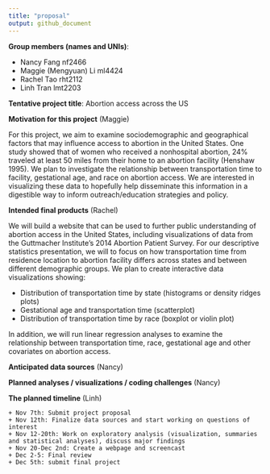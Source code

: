 ```yaml
---
title: "proposal"
output: github_document
---
```



**Group members (names and UNIs)**:  

*   Nancy Fang nf2466  
*   Maggie (Mengyuan) Li ml4424  
*   Rachel Tao rht2112  
*   Linh Tran lmt2203  


**Tentative project title**: Abortion access across the US

**Motivation for this project** (Maggie)

For this project, we aim to examine sociodemographic and geographical factors that may influence access to abortion in the United States. One study showed that of women who received a nonhospital abortion, 24% traveled at least 50 miles from their home to an abortion facility (Henshaw 1995). We plan to investigate the relationship between transportation time to facility, gestational age, and race on abortion access. We are interested in visualizing these data to hopefully help disseminate this information in a digestible way to inform outreach/education strategies and policy. 

**Intended final products** (Rachel)

We will build a website that can be used to further public understanding of abortion access in the United States, including visualizations of data from the Guttmacher Institute's 2014 Abortion Patient Survey. For our descriptive statistics presentation, we will to focus on how transportation time from residence location to abortion facility differs across states and between different demographic groups. We plan to create interactive data visualizations showing:

*   Distribution of transportation time by state (histograms or density ridges plots)
*   Gestational age and transportation time (scatterplot)
*   Distribution of transportation time by race (boxplot or violin plot)

In addition, we will run linear regression analyses to examine the relationship between transportation time, race, gestational age and other covariates on abortion access.

**Anticipated data sources** (Nancy)

**Planned analyses / visualizations / coding challenges** (Nancy)

**The planned timeline** (Linh)

    + Nov 7th: Submit project proposal
    + Nov 12th: Finalize data sources and start working on questions of interest
    + Nov 12-20th: Work on exploratory analysis (visualization, summaries and statistical analyses), discuss major findings
    + Nov 20-Dec 2nd: Create a webpage and screencast
    + Dec 2-5: Final review 
    + Dec 5th: submit final project